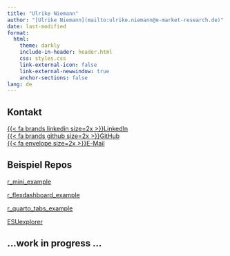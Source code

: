 ```yaml
---
title: "Ulrike Niemann"
author: "[Ulrike Niemann](mailto:ulrike.niemann@e-market-research.de)"
date: last-modified
format: 
  html:
    theme: darkly
    include-in-header: header.html
    css: styles.css
    link-external-icon: false
    link-external-newwindow: true
    anchor-sections: false
lang: de
---
```


## Kontakt

<!-- Terminal cd Projektordner: quarto install extension quarto-ext/fontawesome -->
<!-- https://www.youtube.com/watch?v=u8EOVOjX13Y -->

[{{< fa brands linkedin size=2x >}}LinkedIn](https://de.linkedin.com/in/ulrike-niemann-61007540)  
[{{< fa brands github size=2x >}}GitHub](http://github.com/ulrikeniemann)  
[{{< fa envelope size=2x >}}E-Mail](mailto:uli@devtx.net)

## Beispiel Repos

[r_mini_example](https://ulrikeniemann.github.io/r_mini_example/)

[r_flexdashboard_example](https://ulrikeniemann.github.io/r_flexdashboard_example/)

[r_quarto_tabs_example](https://ulrikeniemann.github.io/r_quarto_tabs_example/)

[ESUexplorer](https://ulrikeniemann.shinyapps.io/esuexplorer/)

## ...work in progress ...


